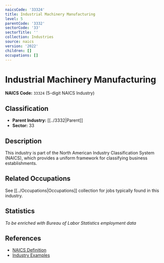 ```yaml
---
naicsCode: '33324'
title: Industrial Machinery Manufacturing
level: 5
parentCode: '3332'
sectorCode: '33'
sectorTitle: ''
collection: Industries
source: naics
version: '2022'
children: []
occupations: []
---
```

# Industrial Machinery Manufacturing

**NAICS Code:** `33324` (5-digit NAICS Industry)

## Classification

- **Parent Industry:** [[../3332|Parent]]
- **Sector:** 33

## Description

This industry is part of the North American Industry Classification System (NAICS), which provides a uniform framework for classifying business establishments.

## Related Occupations

See [[../Occupations|Occupations]] collection for jobs typically found in this industry.

## Statistics

*To be enriched with Bureau of Labor Statistics employment data*

## References

- [NAICS Definition](https://www.census.gov/naics/)
- [Industry Examples](https://www.census.gov/naics/2022NAICS/)
